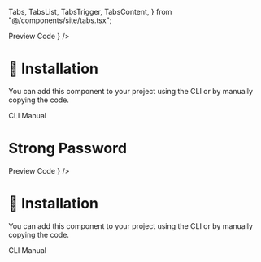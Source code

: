  Tabs,
  TabsList,
  TabsTrigger,
  TabsContent,
} from "@/components/site/tabs.tsx";


<Tabs defaultValue="preview" className="">
  <TabsList>
    <TabsTrigger value="preview">Preview</TabsTrigger>
    <TabsTrigger value="code">Code</TabsTrigger>
  </TabsList>
  <TabsContent value="preview">
    <ComponentRenderer component={<PasswordInput />} />
  </TabsContent>
  <TabsContent value="code">
    <CodeBlock filePath="src/app/docs/password/password.tsx" />
  </TabsContent>
</Tabs>

# 🚀 Installation
You can add this component to your project using the CLI or by manually copying the code.

<Tabs defaultValue="cli" className="">
  <TabsList>
    <TabsTrigger value="cli">CLI</TabsTrigger>
    <TabsTrigger value="manual">Manual</TabsTrigger>
  </TabsList>
  <TabsContent value="cli">
    <Cli command={`add password.json`} />
  </TabsContent>

  <TabsContent value="manual">
    <CodeBlock filePath="src/app/docs/password/password.tsx" />
  </TabsContent>
</Tabs>




# Strong Password

<Tabs defaultValue="preview" className="">
  <TabsList>
    <TabsTrigger value="preview">Preview</TabsTrigger>
    <TabsTrigger value="code">Code</TabsTrigger>
  </TabsList>
  <TabsContent value="preview">
    <ComponentRenderer component={<StrongPasswordInput />} />
  </TabsContent>
  <TabsContent value="code">
    <CodeBlock filePath="src/app/docs/password/strongPassword.tsx" />
  </TabsContent>
</Tabs>

# 🚀 Installation
You can add this component to your project using the CLI or by manually copying the code.

<Tabs defaultValue="cli" className="">
  <TabsList>
    <TabsTrigger value="cli">CLI</TabsTrigger>
    <TabsTrigger value="manual">Manual</TabsTrigger>
  </TabsList>
  <TabsContent value="cli">
    <Cli command={`add strongPassword.json`} />
  </TabsContent>

  <TabsContent value="manual">
    <CodeBlock filePath="src/app/docs/password/strongPassword.tsx" />
  </TabsContent>
</Tabs>
